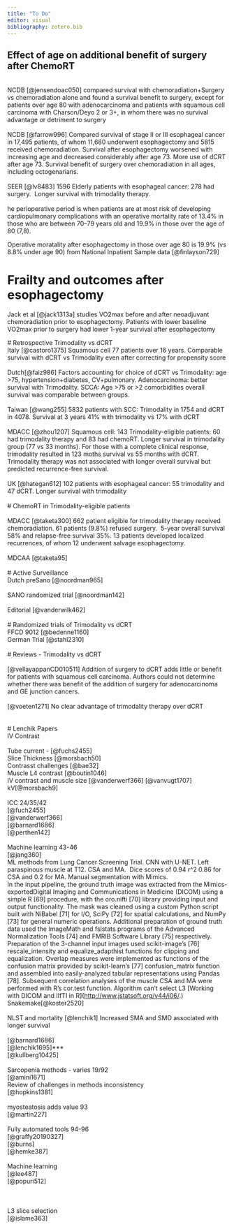 ```yaml
---
title: "To Do"
editor: visual
bibliography: zotero.bib
---
```


## Effect of age on additional benefit of surgery after ChemoRT

\
NCDB [@jensendoac050] compared survival with chemoradiation+Surgery vs chemoradiation alone and found a survival benefit to surgery, except for patients over age 80 with adenocarcinoma and patients with squamous cell carcinoma with Charson/Deyo 2 or 3+, in whom there was no survival advantage or detriment to surgery\
\
NCDB [@farrow996] Compared survival of stage II or III esophageal cancer in 17,495 patients, of whom 11,680 underwent esophagectomy and 5815 received chemoradiation. Survival after esophagectomy worsened with increasing age and decreased considerably after age 73. More use of dCRT after age 73. Survival benefit of surgery over chemoradiation in all ages, including octogenarians.\
\
SEER [@lv8483] 1596 Elderly patients with esophageal cancer: 278 had surgery.  Longer survival with trimodality therapy.\
\
he perioperative period is when patients are at most risk of developing cardiopulmonary complications with an operative mortality rate of 13.4% in those who are between 70--79 years old and 19.9% in those over the age of 80 (7,8).

Operative moratality after esophagectomy in those over age 80 is 19.9% (vs 8.8% under age 90) from National Inpatient Sample data [@finlayson729]

# Frailty and outcomes after esophagectomy

Jack et al [@jack1313a] studies VO2max before and after neoadjuvant chemoradiation prior to esophagectomy. Patients with lower baseline VO2max prior to surgery had lower 1-year survival after esophagectomy

\# Retrospective Trimodality vs dCRT\
Italy [@castoro1375] Squamous cell 77 patients over 16 years. Comparable survival with dCRT vs Trimodality even after correcting for propensity score\
\
Dutch[@faiz986] Factors accounting for choice of dCRT vs Trimodality: age \>75, hypertension+diabetes, CV+pulmonary. Adenocarcinoma: better survival with Trimodality. SCCA: Age \>75 or \>2 comorbidities overall survival was comparable between groups.\
\
Taiwan [@wang255] 5832 patients with SCC: Trimodality in 1754 and dCRT in 4078. Survival at 3 years 41% with trimodality vs 17% with dCRT\
\
MDACC [@zhou1207] Squamous cell: 143 Trimodality-eligible patients: 60 had trimodality therapy and 83 had chemoRT. Longer survival in trimodality group (77 vs 33 months). For those with a complete clinical response, trimodality resulted in 123 moths survival vs 55 months with dCRT. Trimodality therapy was not associated with longer overall survival but predicted recurrence-free survival.\
\
UK [@hategan612] 102 patients with esophageal cancer: 55 trimodality and 47 dCRT. Longer survival with trimodality\
\
\# ChemoRT in Trimodality-eligible patients\
\
MDACC [@taketa300] 662 patient eligible for trimodality therapy received chemoradiation. 61 patients (9.8%) refused surgery.  5-year overall survival 58% and relapse-free survival 35%. 13 patients developed localized recurrences, of whom 12 underwent salvage esophagectomy.\
\
MDCAA [@taketa95]\
\
\# Active Surveillance\
Dutch preSano [@noordman965]\
\
SANO randomized trial [@noordman142]\
\
Editorial [@vanderwilk462]\
\
\# Randomized trials of Trimodality vs dCRT\
FFCD 9012 [@bedenne1160]\
German Trial [@stahl2310]\
\
\# Reviews - Trimodality vs dCRT\
\
[@vellayappanCD010511] Addition of surgery to dCRT adds little or benefit for patients with squamous cell carcinoma. Authors could not determine whether there was benefit of the addition of surgery for adenocarcinoma and GE junction cancers.\
\
[@voeten1271] No clear advantage of trimodality therapy over dCRT\
\
\
\# Lenchik Papers\
IV Contrast\
\
Tube current - [@fuchs2455]\
Slice Thickness [@morsbach50]\
Contrasst challenges [@bae32]\
Muscle L4 contrast [@boutin1046]\
IV contrast and muscle size [@vanderwerf366] [@vanvugt1707]\
kV[@morsbach9]\
\
ICC 24/35/42\
[@fuch2455]\
[@vanderwerf366]\
[@barnard1686]\
[@perthen142]\
\
Machine learning 43-46\
[@jang360]\
ML methods from Lung Cancer Screening Trial. CNN with U-NET. Left paraspinous muscle at T12. CSA and MA.  Dice scores of 0.94 r\^2 0.86 for CSA and 0.2 for MA. Manual segmentation with Mimics.\
In the input pipeline, the ground truth image was extracted from the Mimics-exportedDigital Imaging and Communications in Medicine (DICOM) using a simple R \[69\] procedure, with the oro.nifti \[70\] library providing input and output functionality. The mask was cleaned using a custom Python script built with NiBabel \[71\] for I/O, SciPy \[72\] for spatial calculations, and NumPy \[73\] for general numeric operations. Additional preparation of ground truth data used the ImageMath and fslstats programs of the Advanced Normalization Tools \[74\] and FMRIB Software Library \[75\] respectively.\
Preparation of the 3-channel input images used scikit-image's \[76\] rescale_intensity and equalize_adapthist functions for clipping and equalization. Overlap measures were implemented as functions of the confusion matrix provided by scikit-learn's \[77\] confusion_matrix function and assembled into easily-analyzed tabular representations using Pandas \[78\]. Subsequent correlation analyses of the muscle CSA and MA were performed with R's cor.test function. Algorithm can't select L3 \[Working with DICOM and IIfTI in R\](<http://www.jstatsoft.org/v44/i06/>.) Snakemake[@koster2520]\
\
NLST and mortality [@lenchik1] Increased SMA and SMD associated with longer survival\
\
[@barnard1686]\
[@lenchik1695]\*\*\*\
[@kullberg10425]\
\
Sarcopenia methods - varies 19/92\
[@amini1671]\
Review of challenges in methods inconsistency\
[@hopkins1381]\
\
myosteatosis adds value 93\
[@martin227]\
\
Fully automated tools 94-96\
[@graffy20190327]\
[@burns]\
[@hemke387]\
\
Machine learning\
[@lee487]\
[@popuri512]\
\
\
\
L3 slice selection\
[@islame363]\
\

\
